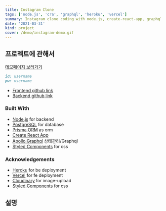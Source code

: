 ```yaml
---
title: Instagram Clone
tags: ['node.js', 'cra', 'graphql', 'heroku', 'vercel']
summary: Instagram clone coding with node.js, create-react-app, graphql
date: '2021-03-31'
kind: project
cover: /demo/instagram-demo.gif
---
```


## 프로젝트에 관해서

[데모페이지 보러가기](https://insta.lxxonx.xyz/#/)

```md
id: username
pw: username
```

- [Frontend github link](https://github.com/lxxonx/instagram-clone-web)
- [Backend github link](https://github.com/lxxonx/instagram-clone-server)

### Built With

- [Node.js](https://nodejs.org/ko/) for backend
- [PostgreSQL](https://www.postgresql.org/) for database
- [Prisma ORM](https://www.prisma.io/) as orm
- [Create React App](https://create-react-app.dev/)
- [Apollo Graphql](https://www.apollographql.com/) 상태관리/Graphql
- [Styled Components](https://styled-components.com/) for css

### Acknowledgements

- [Heroku](https://https://www.heroku.com/) for be deployment
- [Vercel](https://vercel.com/) for fe deployment
- [Cloudinary](https://cloudinary.com/) for image-upload
- [Styled Components](https://styled-components.com/) for css

## 설명
